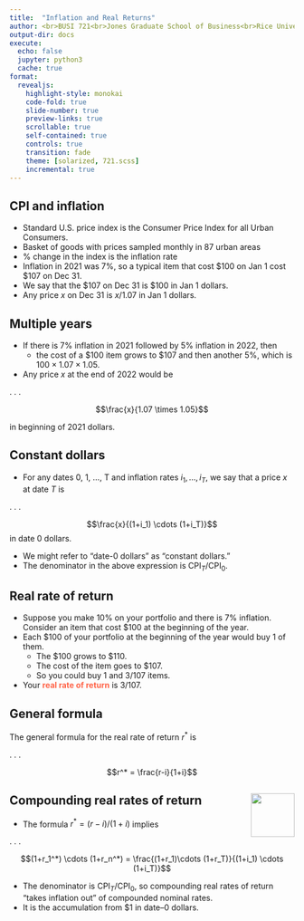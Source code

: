 ```yaml
---
title:  "Inflation and Real Returns"
author: <br>BUSI 721<br>Jones Graduate School of Business<br>Rice University<br><br>Kerry Back
output-dir: docs
execute:
  echo: false
  jupyter: python3
  cache: true
format: 
  revealjs:
    highlight-style: monokai
    code-fold: true
    slide-number: true
    preview-links: true
    scrollable: true
    self-contained: true
    controls: true
    transition: fade
    theme: [solarized, 721.scss]
    incremental: true
---
```


## CPI and inflation

- Standard U.S. price index is the Consumer Price Index for all Urban Consumers.
- Basket of goods with prices sampled monthly in 87 urban areas
- % change in the index is the inflation rate
- Inflation in 2021 was 7%, so a typical item that cost \$100 on Jan 1 cost \$107 on Dec 31.
- We say that the $107 on Dec 31 is $100 in Jan 1 dollars.
- Any price $x$ on Dec 31 is $x/1.07$ in Jan 1 dollars.


## Multiple years

- If there is 7% inflation in 2021 followed by 5% inflation in 2022, then 
  - the cost of a \$100 item grows to \$107 and then another 5\%, which is $100 \times 1.07 \times 1.05$.
- Any price $x$ at the end of 2022 would be 

. . .

$$\frac{x}{1.07 \times 1.05}$$

in beginning of 2021 dollars.

## Constant dollars

- For any dates 0, 1, ..., T and inflation rates $i_1, \ldots, i_T$, we say that a price $x$ at date $T$ is

. . .

$$\frac{x}{(1+i_1) \cdots (1+i_T)}$$
in date 0 dollars.

- We might refer to "date-0 dollars" as "constant dollars."
- The denominator in the above expression is $\text{CPI}_T/\text{CPI}_0$.

## Real rate of return

- Suppose you make 10% on your portfolio and there is 7% inflation. Consider an item that cost \$100 at the beginning of the year.
- Each \$100 of your portfolio at the beginning of the year would buy 1 of them.
  - The \$100 grows to \$110.
  - The cost of the item goes to \$107.
  - So you could buy 1 and 3/107 items.  
- Your [real rate of return]{style="color:tomato; font-weight:bold;"} is 3/107. 

## General formula 

The general formula for the real rate of return $r^*$ is 

. . .

$$r^* = \frac{r-i}{1+i}$$ 

## Compounding real rates of return <a href="https://bbcx-investments.com/borrowing-saving/inflation"><img src="images/Rice_Owl.jpg" style="width:.8in;" align="right"> </a>

- The formula $r^*=(r-i)/(1+i)$ implies

. . .

$$(1+r_1^*) \cdots (1+r_n^*) = \frac{(1+r_1)\cdots (1+r_T)}{(1+i_1) \cdots (1+i_T)}$$

- The denominator is $\text{CPI}_T / \text{CPI}_0$, so compounding real rates of return "takes inflation out" of compounded nominal rates.
- It is the accumulation from $1 in date--0 dollars.

